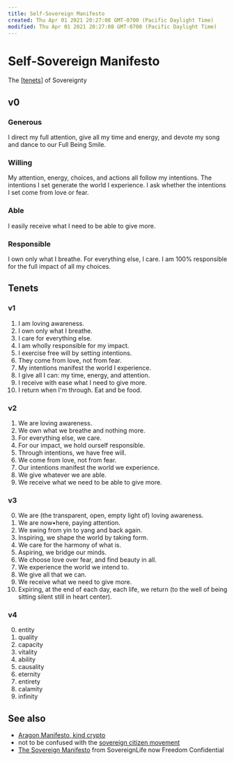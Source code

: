 ```yaml
---
title: Self-Sovereign Manifesto
created: Thu Apr 01 2021 20:27:08 GMT-0700 (Pacific Daylight Time)
modified: Thu Apr 01 2021 20:27:08 GMT-0700 (Pacific Daylight Time)
---
```


# Self-Sovereign Manifesto

The [[tenets]] of Sovereignty

## v0

### Generous

I direct my full attention, give all my time and energy, and devote my song and dance to our Full Being Smile.

### Willing

My attention, energy, choices, and actions all follow my intentions.
The intentions I set generate the world I experience.
I ask whether the intentions I set come from love or fear.

### Able

I easily receive what I need to be able to give more.

### Responsible

I own only what I breathe. For everything else, I care.
I am 100% responsible for the full impact of all my choices.

## Tenets

### v1

1. I am loving awareness.
2. I own only what I breathe.
3. I care for everything else.
4. I am wholly responsible for my impact.
5. I exercise free will by setting intentions.
6. They come from love, not from fear.
7. My intentions manifest the world I experience.
8. I give all I can: my time, energy, and attention.
9. I receive with ease what I need to give more.
10. I return when I'm through. Eat and be food.

### v2

1. We are loving awareness.
2. We own what we breathe and nothing more.
3. For everything else, we care.
4. For our impact, we hold ourself responsible.
5. Through intentions, we have free will.
6. We come from love, not from fear.
7. Our intentions manifest the world we experience.
8. We give whatever we are able.
9. We receive what we need to be able to give more.

### v3

0. We are (the transparent, open, empty light of) loving awareness.
1. We are now•here, paying attention.
2. We swing from yin to yang and back again.
3. Inspiring, we shape the world by taking form.
4. We care for the harmony of what is.
5. Aspiring, we bridge our minds.
6. We choose love over fear, and find beauty in all.
7. We experience the world we intend to.
8. We give all that we can.
9. We receive what we need to give more.
10. Expiring, at the end of each day, each life, we return (to the well of being sitting silent still in heart center).

### v4

0. entity
1. quality
2. capacity
3. vitality
4. ability
5. causality
6. eternity
7. entirety
8. calamity
9. infinity

## See also

- [Aragon Manifesto, kind crypto](https://aragon.org/blog/the-aragon-manifesto-4a21212eac03)
- not to be confused with the [sovereign citizen movement](https://en.wikipedia.org/wiki/Sovereign_citizen_movement?wprov=sfla1)
- [The Sovereign Manifesto](https://saalimited.com/PDFS/files/1.%20P.D.F.'s/Sovereign-Manifesto.pdf) from SovereignLife now Freedom Confidential


[//begin]: # "Autogenerated link references for markdown compatibility"
[tenets]: ../remember/tenets "tenets"
[//end]: # "Autogenerated link references"
